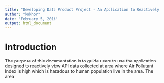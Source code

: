 ```yaml
---
title: "Developing Data Product Project - An Application to Reactively view API Data  "
author: "kokhor"
date: "February 5, 2016"
output: html_document
---
```


# Introduction
The purpose of this documentation is to guide users to use the application designed to reactively view API data collected at area where Air Pollutant Index is high which is hazadous to human population live in the area. The area 
